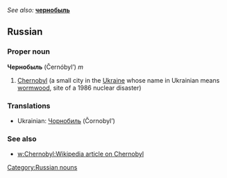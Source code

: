 ''See also:'' '''[[чернобыль]]'''
==Russian==
[[Category:Russian nouns]]
===Proper noun===
'''Чернобыль''' (Černóbyl’) ''m''

#[[Chernobyl]] (a small city in the [[Ukraine]] whose name in Ukrainian means [[wormwood]], site of a 1986 nuclear disaster)

===Translations===
*Ukrainian: [[Чорнобиль]] (Čornobyl’)

===See also===
*[[w:Chernobyl:Wikipedia article on Chernobyl]]